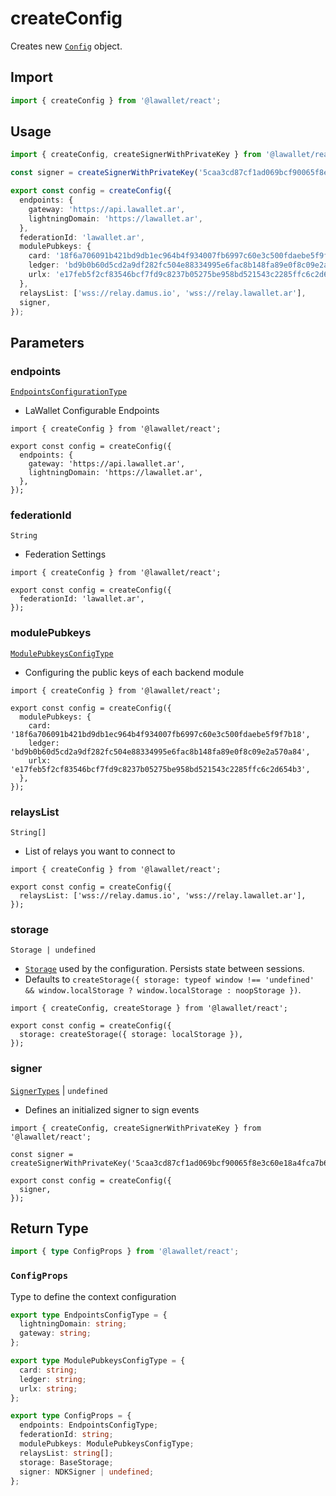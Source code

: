 # createConfig

Creates new [`Config`](/react/createConfig#configprops) object.

## Import

```ts
import { createConfig } from '@lawallet/react';
```

## Usage

```ts filename="Config.ts"
import { createConfig, createSignerWithPrivateKey } from '@lawallet/react';

const signer = createSignerWithPrivateKey('5caa3cd87cf1ad069bcf90065f8e3c60e18a4fca7b6070a44ec7223877504c84');

export const config = createConfig({
  endpoints: {
    gateway: 'https://api.lawallet.ar',
    lightningDomain: 'https://lawallet.ar',
  },
  federationId: 'lawallet.ar',
  modulePubkeys: {
    card: '18f6a706091b421bd9db1ec964b4f934007fb6997c60e3c500fdaebe5f9f7b18',
    ledger: 'bd9b0b60d5cd2a9df282fc504e88334995e6fac8b148fa89e0f8c09e2a570a84',
    urlx: 'e17feb5f2cf83546bcf7fd9c8237b05275be958bd521543c2285ffc6c2d654b3',
  },
  relaysList: ['wss://relay.damus.io', 'wss://relay.lawallet.ar'],
  signer,
});
```

## Parameters

### endpoints

[`EndpointsConfigurationType`](/react/createConfig#configprops)

- LaWallet Configurable Endpoints

```tsx [index.tsx]
import { createConfig } from '@lawallet/react';

export const config = createConfig({
  endpoints: {
    gateway: 'https://api.lawallet.ar',
    lightningDomain: 'https://lawallet.ar',
  },
});
```

### federationId

`String`

- Federation Settings

```tsx [index.tsx]
import { createConfig } from '@lawallet/react';

export const config = createConfig({
  federationId: 'lawallet.ar',
});
```

### modulePubkeys

[`ModulePubkeysConfigType`](/react/createConfig#configprops)

- Configuring the public keys of each backend module

```tsx [index.tsx]
import { createConfig } from '@lawallet/react';

export const config = createConfig({
  modulePubkeys: {
    card: '18f6a706091b421bd9db1ec964b4f934007fb6997c60e3c500fdaebe5f9f7b18',
    ledger: 'bd9b0b60d5cd2a9df282fc504e88334995e6fac8b148fa89e0f8c09e2a570a84',
    urlx: 'e17feb5f2cf83546bcf7fd9c8237b05275be958bd521543c2285ffc6c2d654b3',
  },
});
```

### relaysList

`String[]`

- List of relays you want to connect to

```tsx [index.tsx]
import { createConfig } from '@lawallet/react';

export const config = createConfig({
  relaysList: ['wss://relay.damus.io', 'wss://relay.lawallet.ar'],
});
```

### storage

`Storage | undefined`

- [`Storage`](/react/createStorage#storage) used by the configuration. Persists state between sessions.
- Defaults to `createStorage({ storage: typeof window !== 'undefined' && window.localStorage ? window.localStorage : noopStorage })`.

```tsx [index.tsx]
import { createConfig, createStorage } from '@lawallet/react';

export const config = createConfig({
  storage: createStorage({ storage: localStorage }),
});
```

### signer

[`SignerTypes`](/react/glossary/types#signertypes) | `undefined`

- Defines an initialized signer to sign events

```tsx [index.tsx]
import { createConfig, createSignerWithPrivateKey } from '@lawallet/react';

const signer = createSignerWithPrivateKey('5caa3cd87cf1ad069bcf90065f8e3c60e18a4fca7b6070a44ec7223877504c84');

export const config = createConfig({
  signer,
});
```

## Return Type

```ts
import { type ConfigProps } from '@lawallet/react';
```

### `ConfigProps`

Type to define the context configuration

```ts [ConfigProps]
export type EndpointsConfigType = {
  lightningDomain: string;
  gateway: string;
};

export type ModulePubkeysConfigType = {
  card: string;
  ledger: string;
  urlx: string;
};

export type ConfigProps = {
  endpoints: EndpointsConfigType;
  federationId: string;
  modulePubkeys: ModulePubkeysConfigType;
  relaysList: string[];
  storage: BaseStorage;
  signer: NDKSigner | undefined;
};
```
